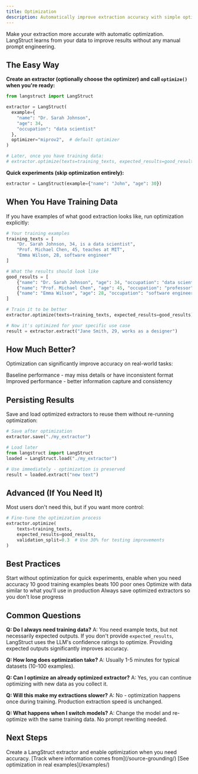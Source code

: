 ```yaml
---
title: Optimization
description: Automatically improve extraction accuracy with simple optimization
---
```



Make your extraction more accurate with automatic optimization. LangStruct learns from your data to improve results without any manual prompt engineering.

## The Easy Way

**Create an extractor (optionally choose the optimizer) and call `optimize()` when you're ready:**

```python
from langstruct import LangStruct

extractor = LangStruct(
  example={
    "name": "Dr. Sarah Johnson",
    "age": 34,
    "occupation": "data scientist"
  },
  optimizer="miprov2",  # default optimizer
)

# Later, once you have training data:
# extractor.optimize(texts=training_texts, expected_results=good_results)
```

**Quick experiments (skip optimization entirely):**

```python
extractor = LangStruct(example={"name": "John", "age": 30})
```

## When You Have Training Data

If you have examples of what good extraction looks like, run optimization explicitly:

```python
# Your training examples
training_texts = [
    "Dr. Sarah Johnson, 34, is a data scientist",
    "Prof. Michael Chen, 45, teaches at MIT",
    "Emma Wilson, 28, software engineer"
]

# What the results should look like
good_results = [
    {"name": "Dr. Sarah Johnson", "age": 34, "occupation": "data scientist"},
    {"name": "Prof. Michael Chen", "age": 45, "occupation": "professor"},
    {"name": "Emma Wilson", "age": 28, "occupation": "software engineer"}
]

# Train it to be better
extractor.optimize(texts=training_texts, expected_results=good_results)

# Now it's optimized for your specific use case
result = extractor.extract("Jane Smith, 29, works as a designer")
```

## How Much Better?

Optimization can significantly improve accuracy on real-world tasks:

<CardGrid>
	<Card title="Before Optimization" icon="warning">
		Baseline performance - may miss details or have inconsistent format
	</Card>
	<Card title="After Optimization" icon="approve-check">
		Improved performance - better information capture and consistency
	</Card>
</CardGrid>

## Persisting Results

Save and load optimized extractors to reuse them without re-running optimization:

```python
# Save after optimization
extractor.save("./my_extractor")

# Load later
from langstruct import LangStruct
loaded = LangStruct.load("./my_extractor")

# Use immediately - optimization is preserved
result = loaded.extract("new text")
```

## Advanced (If You Need It)

Most users don't need this, but if you want more control:

```python
# Fine-tune the optimization process
extractor.optimize(
    texts=training_texts,
    expected_results=good_results,
    validation_split=0.3  # Use 30% for testing improvements
)
```

## Best Practices

<CardGrid>
	<Card title="Start Simple" icon="rocket">
		Start without optimization for quick experiments, enable when you need accuracy
	</Card>
	<Card title="Quality Over Quantity" icon="star">
		10 good training examples beats 100 poor ones
	</Card>
	<Card title="Test on Real Data" icon="approve-check">
		Optimize with data similar to what you'll use in production
	</Card>
	<Card title="Save Your Work" icon="document">
		Always save optimized extractors so you don't lose progress
	</Card>
</CardGrid>

## Common Questions

**Q: Do I always need training data?**
A: You need example texts, but not necessarily expected outputs. If you don't provide `expected_results`, LangStruct uses the LLM's confidence ratings to optimize. Providing expected outputs significantly improves accuracy.

**Q: How long does optimization take?**
A: Usually 1-5 minutes for typical datasets (10-100 examples).

**Q: Can I optimize an already optimized extractor?**
A: Yes, you can continue optimizing with new data as you collect it.

**Q: Will this make my extractions slower?**
A: No - optimization happens once during training. Production extraction speed is unchanged.

**Q: What happens when I switch models?**
A: Change the model and re-optimize with the same training data. No prompt rewriting needed.

## Next Steps

<CardGrid>
	<Card title="Try It Now" icon="laptop">
		Create a LangStruct extractor and enable optimization when you need accuracy.
	</Card>
	<Card title="Source Grounding" icon="document">
		[Track where information comes from](/source-grounding/)
	</Card>
	<Card title="Examples" icon="open-book">
		[See optimization in real examples](/examples/)
	</Card>
</CardGrid>

